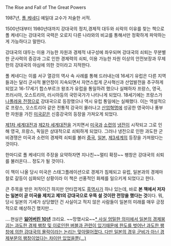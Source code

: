 The Rise and Fall of The Great Powers


1987년, [[폴 케네디]] 예일대 교수가 저술한 서적.

1500년대부터 1980년대까지 강대국의 정치,경제적 대두와 쇠락의 이유를 찾는 책으로 폴 케네디는 강대국의 국력은 오로지 다른 나라와의 비교를 통해서만 정확하게 파악하는게 가능하다고 말한다. 

강대국의 대두는 이용 가능한 자원과 경제적 내구성에 좌우되며 강대국의 쇠퇴는 무분별한 군사력의 증강과 그로 인한 경제력의 쇠퇴, 이용 가능한 자원 이상의 안전보장과 무제한의 강대국의 야심에 의한 것이라고 지적한다.

폴 케네디는 이를 서구 열강의 역사 속 사례를 통해 드러내는데 16세기 유럽은 다른 지역들과는 달리 군사적 불안정이 지속되면서 자연스럽게 군사혁신과 산업발전을 추구하게 되었고 16-17세기 합스부르크 왕조가 유럽을 통일하려 했으나 실패하자 프랑스, 영국, 프러시아, 오스트리아, 러시아등의 국민국가가 나타나게 되었다. 18세기에는 프랑스가 [[나폴레옹 전쟁]]으로 강대국으로 등장했으나 역시 유럽 통일에는 실패했다. 이는 역설적으로 프랑스, 오스트리아 같은 전통적 강국이 물러나고 [[산업혁명]]에 성공한 영국이나 풍부한 자원을 가진 [[미국]]같은 신흥강국의 등장을 가져오게 되었다.

[[제1차 세계대전]]과 [[제2차 세계대전]]을 거치면서 [[미국]]과 [[소련]]의 [[냉전]]이 시작되고 그로 인해 영국, 프랑스, 독일은 상대적으로 쇠퇴하게 되었다. 그러나 냉전으로 인한 과도한 군비경쟁은 미국과 소련의 경제력 쇠퇴를 불러 [[중국]], [[일본]], [[제3세계]]의 등장을 가져왔다는 것이다.

한마디로 폴 케네디의 주장을 요약하자면 지나친~~멀티 확장~~ 팽창은 강대국의 쇠퇴를 불러온다... 정도가 될 것이다.

이 책이 나올 당시 미국은 스태그플레이션으로 경제가 침체되고 유럽, 일본과의 경제마찰로 갈등이 심화되던 상황이라 이 책은 선풍적인 화제를 일으키게 되었다고 한다.

큰 주목을 받은 저작이긴 하지만 안타깝게도 [[흑역사]]가 하나 있는데, 바로 '''본 책에서 저자는 일본이 곧 미국을 제치고 제1의 강대국으로 우뚝 설 것이란 전망을 했다는 것'''이다. 뭐, 당시 일본의 기세가 상당했던 건 사실이고 적지 않은 사람들이 일본의 미래를 매우 긍정적으로 예상하긴 했지만...

....현실은 '''[[잃어버린 10년]]''' 크리요. ~~망했시요~~[[* 사실 엄밀한 의미에서 일본의 경제붕괴는 과도한 경제 팽창 및 이로인한 버블과 관련이 있기때문에 한도를 벗어난 과도한 팽창에 의한 강대국의 몰락이라는 논리는 맞아떨어졌다. 다만 일본의 경우 군비가 아닌 경제부문의 팽창이었다는 차이만 있었을뿐(...) ]]

